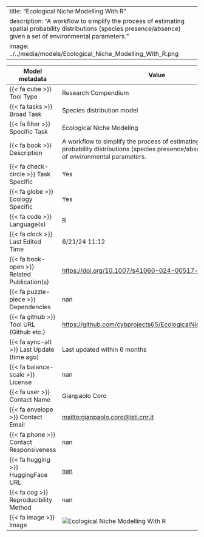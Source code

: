 
---
title: "Ecological Niche Modelling With R"
description: "A workflow to simplify the process of estimating spatial probability distributions (species presence/absence) given a set of environmental parameters."
image: ../../media/models/Ecological_Niche_Modelling_With_R.png
---

| Model metadata             | Value                               |
|----------------------------|------------------------------------|
| {{< fa cube >}} Tool Type | [Research Compendium]{.tool_type .tool_type_pkglib} |
| {{< fa tasks >}} Broad Task | Species distribution model |
| {{< fa filter >}} Specific Task | Ecological Niche Modeling |
| {{< fa book >}} Description | A workflow to simplify the process of estimating spatial probability distributions (species presence/absence) given a set of environmental parameters. |
| {{< fa check-circle >}} Task Specific | Yes |
| {{< fa globe >}} Ecology Specific | Yes |
| {{< fa code >}} Language(s) | R |
| {{< fa clock >}} Last Edited Time | 6/21/24 11:12 |
| {{< fa book-open >}} Related Publication(s) | [https://doi.org/10.1007/s41060-024-00517-w](https://doi.org/10.1007/s41060-024-00517-w) |
| {{< fa puzzle-piece >}} Dependencies | nan |
| {{< fa github >}} Tool URL (Github etc.) | [https://github.com/cybprojects65/EcologicalNicheModellingWithR](https://github.com/cybprojects65/EcologicalNicheModellingWithR) |
| {{< fa sync-alt >}} Last Update (time ago) | Last updated within 6 months |
| {{< fa balance-scale >}} License | nan |
| {{< fa user >}} Contact Name | Gianpaolo Coro |
| {{< fa envelope >}} Contact Email | [mailto:gianpaolo.coro@isti.cnr.it ](mailto:gianpaolo.coro@isti.cnr.it ) |
| {{< fa phone >}} Contact Responsiveness | nan |
| {{< fa hugging >}} HuggingFace URL | [nan](nan) |
| {{< fa cog >}} Reproducibility Method | nan |
| {{< fa image >}} Image | ![Ecological Niche Modelling With R](../../media/models/Ecological_Niche_Modelling_With_R.png) |
